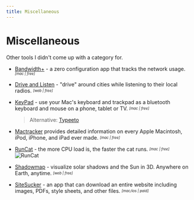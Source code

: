 ```yaml
---
title: Miscellaneous
---
```


# Miscellaneous
Other tools I didn't come up with a category for.

- [Bandwidth+](https://apps.apple.com/us/app/bandwidth/id490461369) - a zero configuration app that tracks the network usage. <sub><sup>*[mac | free]*</sup></sub>

- [Drive and Listen](https://driveandlisten.app/) - "drive" around cities while listening to their local radios. <sub><sup>*[web | free]*</sup></sub>

- [KeyPad](https://apps.apple.com/in/app/keypad-bluetooth-keyboard/id1491684442) - use your Mac's keyboard and trackpad as a bluetooth keyboard and mouse on a phone, tablet or TV. <sub><sup>*[mac | free]*</sup></sub>
  > Alternative: [Typeeto](https://mac.eltima.com/bluetooth-keyboard.html)

- [Mactracker](http://mactracker.ca/) provides detailed information on every Apple Macintosh, iPod, iPhone, and iPad ever made. <sub><sup>*[mac | free]*</sup></sub>

- [RunCat](https://kyome.io/runcat/index.html) - the more CPU load is, the faster the cat runs. <sub><sup>*[mac | free]*</sup></sub>
  ![RunCat](/runcat.gif "RunCat demo")

- [Shadowmap](https://app.shadowmap.org) - visualize solar shadows and the Sun in 3D. Anywhere on Earth, anytime. <sub><sup>*[web | free]*</sup></sub>

- [SiteSucker](https://ricks-apps.com/osx/sitesucker/index.html) - an app that can download an entire website including images, PDFs, style sheets, and other files. <sub><sup>*[mac/ios | paid]*</sup></sub>
